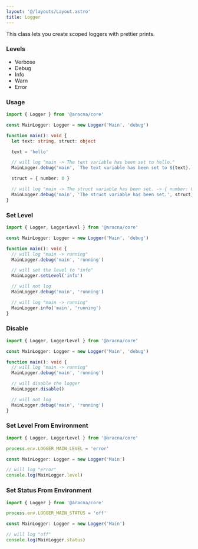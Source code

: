 ```yaml
---
layout: '@/layouts/Layout.astro'
title: Logger
---
```


This class lets you create scoped loggers with prettier prints.

### Levels

- Verbose
- Debug
- Info
- Warn
- Error

### Usage

```ts
import { Logger } from '@aracna/core'

const MainLogger: Logger = new Logger('Main', 'debug')

function main(): void {
  let text: string, struct: object

  text = 'hello'

  // will log "main -> The text variable has been set to hello."
  MainLogger.debug('main', `The text variable has been set to ${text}.`)

  struct = { number: 0 }

  // will log "main -> The struct variable has been set. -> { number: 0 }"
  MainLogger.debug('main', 'The struct variable has been set.', struct)
}
```

### Set Level

```ts
import { Logger, LoggerLevel } from '@aracna/core'

const MainLogger: Logger = new Logger('Main', 'debug')

function main(): void {
  // will log "main -> running"
  MainLogger.debug('main', 'running')

  // will set the level to "info"
  MainLogger.setLevel('info')

  // will not log
  MainLogger.debug('main', 'running')

  // will log "main -> running"
  MainLogger.info('main', 'running')
}
```

### Disable

```ts
import { Logger, LoggerLevel } from '@aracna/core'

const MainLogger: Logger = new Logger('Main', 'debug')

function main(): void {
  // will log "main -> running"
  MainLogger.debug('main', 'running')

  // will disable the logger
  MainLogger.disable()

  // will not log
  MainLogger.debug('main', 'running')
}
```

### Set Level From Environment

```ts
import { Logger, LoggerLevel } from '@aracna/core'

process.env.LOGGER_MAIN_LEVEL = 'error'

const MainLogger: Logger = new Logger('Main')

// will log "error"
console.log(MainLogger.level)
```

### Set Status From Environment

```ts
import { Logger } from '@aracna/core'

process.env.LOGGER_MAIN_STATUS = 'off'

const MainLogger: Logger = new Logger('Main')

// will log "off"
console.log(MainLogger.status)
```
